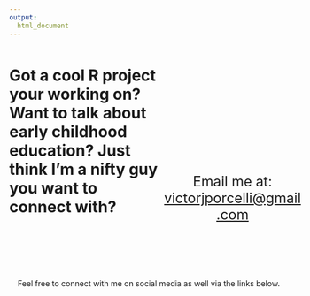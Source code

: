 ```yaml
---
output:
  html_document
---
```


<div style="width: 55%; font-size: 2em; font-weight: bold; margin-top: 10%;">
Got a cool R project your working on? Want to talk about early childhood education? Just think I'm a nifty guy you want to connect with?
</div>
<div style="width: 50%; font-size: 25px; text-align: center; margin-left: 55%; margin-top: -21%;">

Email me at: <a href = mailto:victorjporcelli@gmail.com> victorjporcelli@gmail.com </a>

</div>

<div style="margin-top: 20%;text-align: center;">
Feel free to connect with me on social media as well via the links below.
</div>

<div style="text-align: center;">
<a href = https://github.com/VictorPorcelli/ target="_blank"><i class="fa fa-github fa-lg"></i></a> <!-- GitHub icon -->
<a href = https://twitter.com/victor_porcelli?lang=en target="_blank"><i class="fa fa-twitter fa-lg"></i></a> <!-- Twitter icon -->
<a href = https://www.linkedin.com/in/victor-porcelli-4a6a28147/ target="_blank"><i class="fa fa-linkedin fa-lg"></i></a> <!-- LinkedIn icon -->
</div>
